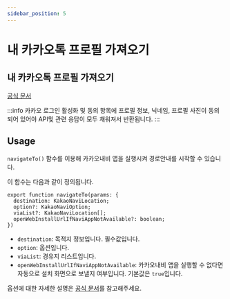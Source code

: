 ```yaml
---
sidebar_position: 5
---
```


# 내 카카오톡 프로필 가져오기
## 내 카카오톡 프로필 가져오기

[공식 문서](https://developers.kakao.com/docs/latest/ko/kakaotalk-social/android#get-profile)

:::info
카카오 로그인 활성화 및 동의 항목에 프로필 정보, 닉네임, 프로필 사진이 동의되어 있어야 API및 관련 응답이 모두 채워져서 반환됩니다.
:::

## Usage

`navigateTo()` 함수를 이용해 카카오내비 앱을 실행시켜 경로안내를 시작할 수 있습니다.

이 함수는 다음과 같이 정의됩니다.

```tsx
export function navigateTo(params: {
  destination: KakaoNaviLocation;
  option?: KakaoNaviOption;
  viaList?: KakaoNaviLocation[];
  openWebInstallUrlIfNaviAppNotAvailable?: boolean;
})
```

- `destination`: 목적지 정보입니다. 필수값입니다.
- `option`: 옵션입니다.
- `viaList`: 경유지 리스트입니다.
- `openWebInstallUrlIfNaviAppNotAvailable`: 카카오내비 앱을 실행할 수 없다면 자동으로 설치 화면으로 보낼지 여부입니다.
기본값은 `true`입니다.

옵션에 대한 자세한 설명은 [공식 문서](https://developers.kakao.com/docs/latest/ko/kakaonavi/android#set-parameter)를 참고해주세요.
